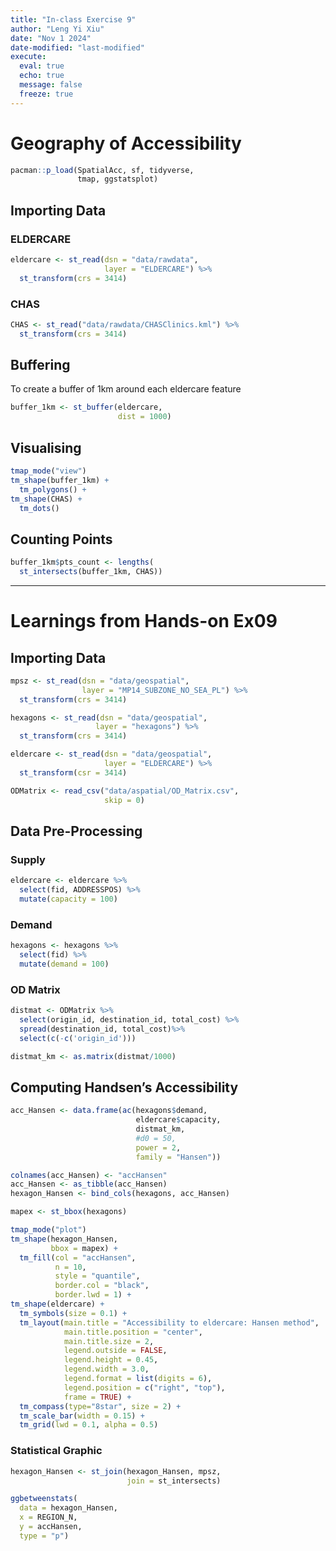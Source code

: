 ```yaml
---
title: "In-class Exercise 9"
author: "Leng Yi Xiu"
date: "Nov 1 2024"
date-modified: "last-modified"
execute: 
  eval: true
  echo: true
  message: false
  freeze: true
---
```


# Geography of Accessibility

```r
pacman::p_load(SpatialAcc, sf, tidyverse, 
               tmap, ggstatsplot)

```

## Importing Data

### ELDERCARE

```r
eldercare <- st_read(dsn = "data/rawdata",
                     layer = "ELDERCARE") %>%
  st_transform(crs = 3414)
```

### CHAS

```r
CHAS <- st_read("data/rawdata/CHASClinics.kml") %>%
  st_transform(crs = 3414)
```

## Buffering

To create a buffer of 1km around each eldercare feature

```r
buffer_1km <- st_buffer(eldercare, 
                        dist = 1000)
```

## Visualising

```r
tmap_mode("view")
tm_shape(buffer_1km) +
  tm_polygons() +
tm_shape(CHAS) +
  tm_dots()
```

## Counting Points

```r
buffer_1km$pts_count <- lengths(
  st_intersects(buffer_1km, CHAS))
```

------------------------------------------------------------------------

# Learnings from Hands-on Ex09

## Importing Data

```r
mpsz <- st_read(dsn = "data/geospatial",
                layer = "MP14_SUBZONE_NO_SEA_PL") %>%
  st_transform(crs = 3414)

hexagons <- st_read(dsn = "data/geospatial",
                   layer = "hexagons") %>%
  st_transform(crs = 3414)

eldercare <- st_read(dsn = "data/geospatial",
                     layer = "ELDERCARE") %>%
  st_transform(csr = 3414)
```

```r
ODMatrix <- read_csv("data/aspatial/OD_Matrix.csv", 
                     skip = 0)
```

## Data Pre-Processing

### Supply

```r
eldercare <- eldercare %>%
  select(fid, ADDRESSPOS) %>%
  mutate(capacity = 100)
```

### Demand

```r
hexagons <- hexagons %>%
  select(fid) %>%
  mutate(demand = 100)
```

### OD Matrix

```r
distmat <- ODMatrix %>%
  select(origin_id, destination_id, total_cost) %>%
  spread(destination_id, total_cost)%>%
  select(c(-c('origin_id')))
```

```r
distmat_km <- as.matrix(distmat/1000)
```

## Computing Handsen's Accessibility

```r
acc_Hansen <- data.frame(ac(hexagons$demand,
                            eldercare$capacity,
                            distmat_km, 
                            #d0 = 50,
                            power = 2, 
                            family = "Hansen"))
```

```r
colnames(acc_Hansen) <- "accHansen"
acc_Hansen <- as_tibble(acc_Hansen)
hexagon_Hansen <- bind_cols(hexagons, acc_Hansen)
```

```r
mapex <- st_bbox(hexagons)

tmap_mode("plot")
tm_shape(hexagon_Hansen,
         bbox = mapex) + 
  tm_fill(col = "accHansen",
          n = 10,
          style = "quantile",
          border.col = "black",
          border.lwd = 1) +
tm_shape(eldercare) +
  tm_symbols(size = 0.1) +
  tm_layout(main.title = "Accessibility to eldercare: Hansen method",
            main.title.position = "center",
            main.title.size = 2,
            legend.outside = FALSE,
            legend.height = 0.45, 
            legend.width = 3.0,
            legend.format = list(digits = 6),
            legend.position = c("right", "top"),
            frame = TRUE) +
  tm_compass(type="8star", size = 2) +
  tm_scale_bar(width = 0.15) +
  tm_grid(lwd = 0.1, alpha = 0.5)
```

### Statistical Graphic

```r
hexagon_Hansen <- st_join(hexagon_Hansen, mpsz, 
                          join = st_intersects)
```

```r
ggbetweenstats(
  data = hexagon_Hansen,
  x = REGION_N,
  y = accHansen,
  type = "p")
```

